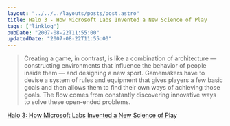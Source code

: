 ```yaml
---
layout: "../../../layouts/posts/post.astro"
title: Halo 3 - How Microsoft Labs Invented a New Science of Play
tags: ["linklog"]
pubDate: "2007-08-22T11:55:00"
updatedDate: "2007-08-22T11:55:00"
---
```


> Creating a game, in contrast, is like a combination of architecture — constructing environments that influence the behavior of people inside them — and designing a new sport. Gamemakers have to devise a system of rules and equipment that gives players a few basic goals and then allows them to find their own ways of achieving those goals. The flow comes from constantly discovering innovative ways to solve these open-ended problems.

[Halo 3: How Microsoft Labs Invented a New Science of Play](https://www.wired.com/2007/08/ff-halo-2/)
